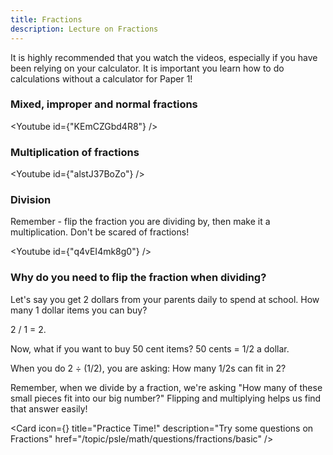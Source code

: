 ```yaml
---
title: Fractions
description: Lecture on Fractions
---
```




<Callout type="warn" title="Note">
  It is highly recommended that you watch the videos, especially if you have
  been relying on your calculator. It is important you learn how to do
  calculations without a calculator for Paper 1!
</Callout>

### Mixed, improper and normal fractions

<Youtube id={"KEmCZGbd4R8"} />

### Multiplication of fractions

<Youtube id={"alstJ37BoZo"} />

### Division

<Callout type="info" title="Note">
  Remember - flip the fraction you are dividing by, then make it a
  multiplication. Don't be scared of fractions!
</Callout>

<Youtube id={"q4vEI4mk8g0"} />

### Why do you need to flip the fraction when dividing?

<p>
  Let's say you get 2 dollars from your parents daily to spend at school. How
  many 1 dollar items you can buy?
</p>
<p>2 / 1 = 2.</p>
<p>Now, what if you want to buy 50 cent items? 50 cents = 1/2 a dollar.</p>
<p>When you do 2 ÷ (1/2), you are asking: How many 1/2s can fit in 2?</p>
Remember, when we divide by a fraction, we're asking "How many of these small pieces fit into our big number?" Flipping and multiplying helps us find that answer easily!
<Cards>

<Card
  icon={<FileQuestion />}
  title="Practice Time!"
  description="Try some questions on Fractions"
  href="/topic/psle/math/questions/fractions/basic"
/>
</Cards>
